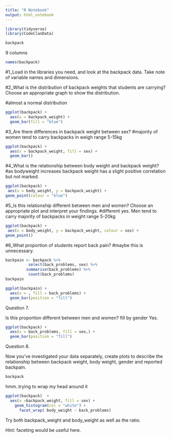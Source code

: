 ```yaml
---
title: "R Notebook"
output: html_notebook
---
```


```r
library(tidyverse)
library(CodeClanData)
```

```r
backpack
```
9 columns
```r
names(backpack)
```
#1_Load in the libraries you need, and look at the backpack data. Take note of variable names and dimensions.

#2_What is the distribution of backpack weights that students are carrying? Choose an appropriate graph to show the distribution.

#almost a normal distribution 

```r
ggplot(backpack) +
  aes(x = backpack_weight) +
  geom_bar(fill = "blue")
```


#3_Are there differences in backpack weight between sex?
#majority of women tend to carry  backpacks in weigh range 5-15kg
```r
ggplot(backpack) +
  aes(x = backpack_weight, fill = sex) +
  geom_bar()
```


#4_What is the relationship between body weight and backpack weight?
#as bodyweight increases  backpack weight has a slight positive correlation but not marked.
```r
ggplot(backpack) +
 aes(x = body_weight, y = backpack_weight) +
geom_point(colour = "blue")
```


#5_Is this relationship different between men and women? Choose an appropriate plot and interpret your findings.
#different yes. Men tend to carry majority of backpacks in weight range 5-20kg
```r
ggplot(backpack) +
 aes(x = body_weight, y = backpack_weight, colour = sex) +
geom_point()
```

#6_What proportion of students report back pain?
#maybe this is unnecessary.

```r
backpain <- backpack %>% 
          select(back_problems, sex) %>% 
         summarise(back_problems) %>% 
          count(back_problems)
backpain

```


```r
ggplot(backpain) +
  aes(x = , fill = back_problems) +
  geom_bar(position = "fill")
```




Question 7.

Is this proportion different between men and women?
fill by gender
Yes.


```r
ggplot(backpack) +
  aes(x = back_problems, fill = sex,) +
  geom_bar(position = "fill")
```


Question 8.

Now you’ve investigated your data separately, create plots to describe the relationship between backpack weight, body weight, gender and reported backpain.
```r
backpack
```

  hmm..trying to wrap my head around it
```r
ggplot(backpack)  +
  aes(x =backpack_weight, fill = sex) +
    geom_histogram(col = "white") +
      facet_wrap( body_weight ~ back_problems)
```



Try both backpack_weight and body_weight as well as the ratio.

Hint: faceting would be useful here.
